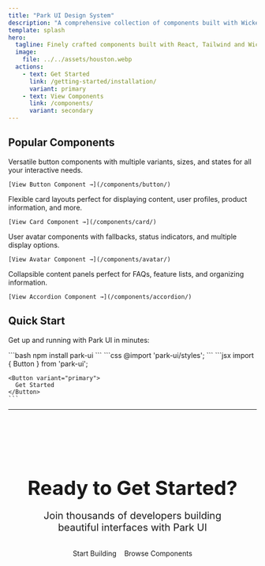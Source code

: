 ```yaml
---
title: "Park UI Design System"
description: "A comprehensive collection of components built with Wickedblocks & Tailwind CSS. Copy and paste beautiful, accessible components directly into your projects."
template: splash
hero:
  tagline: Finely crafted components built with React, Tailwind and Wickedblocks UI
  image:
    file: ../../assets/houston.webp
  actions:
    - text: Get Started
      link: /getting-started/installation/
      variant: primary
    - text: View Components
      link: /components/
      variant: secondary
---
```




## Popular Components

<CardGrid>
  <Card title="Button" icon="rocket">
    Versatile button components with multiple variants, sizes, and states for all your interactive needs.
    
    [View Button Component →](/components/button/)
  </Card>
  
  <Card title="Card" icon="document">
    Flexible card layouts perfect for displaying content, user profiles, product information, and more.
    
    [View Card Component →](/components/card/)
  </Card>
  
  <Card title="Avatar" icon="user">
    User avatar components with fallbacks, status indicators, and multiple display options.
    
    [View Avatar Component →](/components/avatar/)
  </Card>
  
  <Card title="Accordion" icon="list-format">
    Collapsible content panels perfect for FAQs, feature lists, and organizing information.
    
    [View Accordion Component →](/components/accordion/)
  </Card>
</CardGrid>

## Quick Start

Get up and running with Park UI in minutes:

<CardGrid>
  <Card title="1. Install" icon="add-document">
    ```bash
    npm install park-ui
    ```
  </Card>
  
  <Card title="2. Import Styles" icon="setting">
    ```css
    @import 'park-ui/styles';
    ```
  </Card>
  
  <Card title="3. Use Components" icon="rocket">
    ```jsx
    import { Button } from 'park-ui';
    
    <Button variant="primary">
      Get Started
    </Button>
    ```
  </Card>
</CardGrid>

---

<section style="text-align: center; padding: 4rem 0; background: var(--sl-color-bg-nav);">
  <div style="max-width: 800px; margin: 0 auto; padding: 0 2rem;">
    <h2 style="font-size: 2.5rem; font-weight: 700; color: var(--sl-color-white); margin-bottom: 1rem;">
      Ready to Get Started?
    </h2>
    <p style="font-size: 1.25rem; color: var(--sl-color-gray-2); margin-bottom: 2rem;">
      Join thousands of developers building beautiful interfaces with Park UI
    </p>
    <div style="display: flex; gap: 1rem; justify-content: center; flex-wrap: wrap;">
      <LinkButton href="/getting-started/installation/" variant="primary">
        Start Building
      </LinkButton>
      <LinkButton href="/components/button/" variant="secondary">
        Browse Components
      </LinkButton>
    </div>
  </div>
</section>